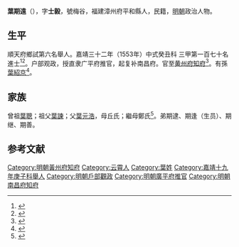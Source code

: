 {{明清人物信息框
| 姓名 = 葉期遠
| 原名 =
| 圖片名稱= 
| 圖片大小 =
| 圖片說明 = 
| 最高職務 =
| 國家 = 大明 
| 爵位 =
| 籍貫 = 福建漳州府平和縣
| 族裔 = 
| 字號 = 
| 諡號 =
| 出生日期 = 壬申二月初六日
| 出生地點 = <!---福建漳州府平和縣西林--->
| 逝世日期 = 卒年不詳 
| 逝世地點 =
| 墓葬 =
| 配偶 = 娶徐氏，继娶柳氏
| 親屬 = （子）茂楠（生员）、先春（生员）
| 出身 =
* 嘉靖十九年庚子科舉人
* 嘉靖三十二年癸丑科同進士出身
| 經歷 =
| 著作 =  
}}
'''葉期遠'''（{{bd|？||？|catIdx=}}），字'''士毅'''，號梅谷，福建漳州府平和縣人，民籍，[[明朝|明朝]]政治人物。

== 生平 ==
順天府鄉試第六名舉人。嘉靖三十二年（1553年）中式癸丑科<!---會試第二百二十八名--->三甲第一百七十名進士<ref>{{Cite book|title=《皇明贡举考》卷五|author=[[张朝瑞|张朝瑞]]|publisher=《续修四库全书》史部第828册|year=|isbn=|location=|pages=}}</ref><ref>{{Cite book|title=贡举志五种 上|author=鲁小俊，江俊伟著|publisher=武汉大学出版社|year=2009|isbn=978-7-307-07043-1|location=武汉|pages=}}</ref>。户部观政，授直隶广平府推官，起复补南昌府。官至[[黄州府|黄州府]][[知府|知府]]<ref>{{cite news|title=云霄历史进士、举人、贡生名表|url=http://www.yxdlt.com/bencandy.php?fid=25&id=891|accessdate=2013-09-24|newspaper=云霄信息网|archive-date=2013-09-29|archive-url=https://web.archive.org/web/20130929040307/http://www.yxdlt.com/bencandy.php?fid=25&id=891|dead-url=no}}</ref>。有孫[[葉紹京|葉紹京]]<ref>{{cite book|editor=云霄县人大常委会编|title=开漳祖地·福建云霄 云霄厅志 点校本|date=2005年12月|pages=229|accessdate=2016-10-11}}</ref>。

== 家族 ==
曾祖[[葉聰|葉聰]]；祖父[[葉諫|葉諫]]；父[[葉元浩|葉元浩]]，母丘氏；繼母鄭氏<ref>{{Cite book|title=天一阁藏明代科举录选刊 登科录 点校本|author=龚延明主编|publisher=宁波出版社|year=2016|isbn=978-7-5526-2320-8|location=宁波|pages=|quote=《天一閣藏明代科舉錄選刊.登科錄》之《嘉靖三十二年癸丑科登科錄》}}</ref>。弟期逮、期逢（生员）、期继、期善。

==参考文献==
{{reflist}}

{{start box}}
{{s-off}}
{{s-before|[[張嘉孚|張嘉孚]]}}
{{s-title|明朝黃州府知府|嘉靖年間}}
{{s-after|[[黃襄|黃襄]]}}
{{end box}}

{{嘉靖三十二年癸丑科殿試金榜}}
{{明朝人物小作品}}
{{DEFAULTSORT:Ye葉}}
[[Category:明朝黃州府知府|Category:明朝黃州府知府]]
[[Category:云霄人|Category:云霄人]]
[[Category:葉姓|Category:葉姓]]
[[Category:嘉靖十九年庚子科舉人|Category:嘉靖十九年庚子科舉人]]
[[Category:明朝戶部觀政|Category:明朝戶部觀政]]
[[Category:明朝廣平府推官|Category:明朝廣平府推官]]
[[Category:明朝南昌府知府|Category:明朝南昌府知府]]